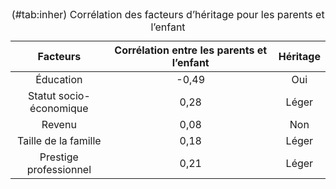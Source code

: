 ----------------------------------------------------------------------------------
  Facteurs                 Corrélation entre les parents et l'enfant    Héritage
------------------------- ------------------------------------------- ------------
  Éducation                                -0,49                          Oui
  
  Statut socio-économique                   0,28                         Léger   
  
  Revenu                                    0,08                          Non
  
  Taille de la famille                      0,18                         Léger
  
  Prestige professionnel                    0,21                         Léger
------------------------- ----------------------------------------- --------------
Table: (\#tab:inher) Corrélation des facteurs d'héritage pour les parents et l'enfant
